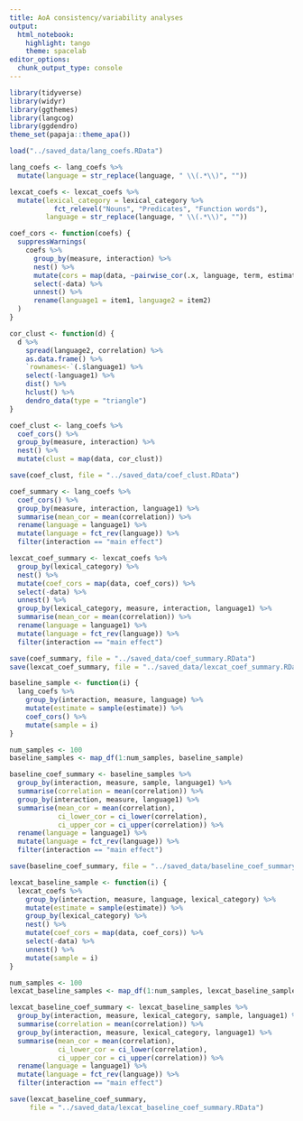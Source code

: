 ```yaml
---
title: AoA consistency/variability analyses
output:
  html_notebook:
    highlight: tango
    theme: spacelab
editor_options: 
  chunk_output_type: console
---
```


```r
library(tidyverse)
library(widyr)
library(ggthemes)
library(langcog)
library(ggdendro)
theme_set(papaja::theme_apa())
```

```r
load("../saved_data/lang_coefs.RData")
```

```r
lang_coefs <- lang_coefs %>%
  mutate(language = str_replace(language, " \\(.*\\)", ""))

lexcat_coefs <- lexcat_coefs %>%
  mutate(lexical_category = lexical_category %>%
           fct_relevel("Nouns", "Predicates", "Function words"),
         language = str_replace(language, " \\(.*\\)", ""))

coef_cors <- function(coefs) {
  suppressWarnings(
    coefs %>%
      group_by(measure, interaction) %>%
      nest() %>%
      mutate(cors = map(data, ~pairwise_cor(.x, language, term, estimate))) %>%
      select(-data) %>%
      unnest() %>%
      rename(language1 = item1, language2 = item2)
  )
}

cor_clust <- function(d) {
  d %>%
    spread(language2, correlation) %>%
    as.data.frame() %>%
    `rownames<-`(.$language1) %>%
    select(-language1) %>%
    dist() %>%
    hclust() %>%
    dendro_data(type = "triangle")
}

coef_clust <- lang_coefs %>%
  coef_cors() %>%
  group_by(measure, interaction) %>%
  nest() %>%
  mutate(clust = map(data, cor_clust))

save(coef_clust, file = "../saved_data/coef_clust.RData")
```

```r
coef_summary <- lang_coefs %>%
  coef_cors() %>%
  group_by(measure, interaction, language1) %>%
  summarise(mean_cor = mean(correlation)) %>%
  rename(language = language1) %>%
  mutate(language = fct_rev(language)) %>%
  filter(interaction == "main effect")

lexcat_coef_summary <- lexcat_coefs %>%
  group_by(lexical_category) %>%
  nest() %>%
  mutate(coef_cors = map(data, coef_cors)) %>%
  select(-data) %>%
  unnest() %>%
  group_by(lexical_category, measure, interaction, language1) %>%
  summarise(mean_cor = mean(correlation)) %>%
  rename(language = language1) %>%
  mutate(language = fct_rev(language)) %>%
  filter(interaction == "main effect")

save(coef_summary, file = "../saved_data/coef_summary.RData")
save(lexcat_coef_summary, file = "../saved_data/lexcat_coef_summary.RData")
```

```r
baseline_sample <- function(i) {
  lang_coefs %>%
    group_by(interaction, measure, language) %>%
    mutate(estimate = sample(estimate)) %>%
    coef_cors() %>%
    mutate(sample = i)
}

num_samples <- 100
baseline_samples <- map_df(1:num_samples, baseline_sample)

baseline_coef_summary <- baseline_samples %>%
  group_by(interaction, measure, sample, language1) %>%
  summarise(correlation = mean(correlation)) %>%
  group_by(interaction, measure, language1) %>%
  summarise(mean_cor = mean(correlation),
            ci_lower_cor = ci_lower(correlation),
            ci_upper_cor = ci_upper(correlation)) %>%
  rename(language = language1) %>%
  mutate(language = fct_rev(language)) %>%
  filter(interaction == "main effect")

save(baseline_coef_summary, file = "../saved_data/baseline_coef_summary.RData")
```

```r
lexcat_baseline_sample <- function(i) {
  lexcat_coefs %>%
    group_by(interaction, measure, language, lexical_category) %>%
    mutate(estimate = sample(estimate)) %>%
    group_by(lexical_category) %>%
    nest() %>%
    mutate(coef_cors = map(data, coef_cors)) %>%
    select(-data) %>%
    unnest() %>%
    mutate(sample = i)
}

num_samples <- 100
lexcat_baseline_samples <- map_df(1:num_samples, lexcat_baseline_sample)

lexcat_baseline_coef_summary <- lexcat_baseline_samples %>%
  group_by(interaction, measure, lexical_category, sample, language1) %>%
  summarise(correlation = mean(correlation)) %>%
  group_by(interaction, measure, lexical_category, language1) %>%
  summarise(mean_cor = mean(correlation),
            ci_lower_cor = ci_lower(correlation),
            ci_upper_cor = ci_upper(correlation)) %>%
  rename(language = language1) %>%
  mutate(language = fct_rev(language)) %>%
  filter(interaction == "main effect")

save(lexcat_baseline_coef_summary,
     file = "../saved_data/lexcat_baseline_coef_summary.RData")
```
